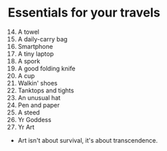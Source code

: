 # Essentials for your travels

14. A towel
13. A daily-carry bag
12. Smartphone
11. A tiny laptop
10. A spork
9. A good folding knife
8. A cup
7. Walkin' shoes
6. Tanktops and tights
5. An unusual hat
4. Pen and paper
3. A steed
2. Yr Goddess
1. Yr Art

* Art isn't about survival, it's about transcendence.
